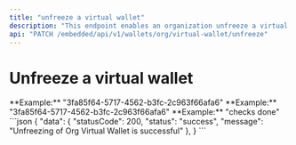 ```yaml
---
title: "unfreeze a virtual wallet"
description: "This endpoint enables an organization unfreeze a virtual wallet"
api: "PATCH /embedded/api/v1/wallets/org/virtual-wallet/unfreeze"
---
```


# Unfreeze a virtual wallet

<ParamField body="orgId" type="string" required>
	**Example:** "3fa85f64-5717-4562-b3fc-2c963f66afa6"
</ParamField>
<ParamField body="walletId" type="string" required>
	**Example:** "3fa85f64-5717-4562-b3fc-2c963f66afa6"
</ParamField>
<ParamField body="reason" type="string" required>
	**Example:** "checks done"
</ParamField>



<ResponseExample>
```json
{
  "data": {
    "statusCode": 200,
    "status": "success",
    "message": "Unfreezing of Org Virtual Wallet is successful"
  },
}
```
</ResponseExample>